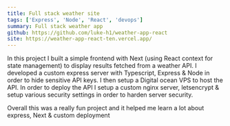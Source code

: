 ```yaml
---
title: Full stack weather site 
tags: ['Express', 'Node', 'React', 'devops']
summary: Full stack weather app 
github: https://github.com/luke-h1/weather-app-react
site: https://weather-app-react-ten.vercel.app/
---
```


In this project I built a simple frontend with Next (using React context for state management) to display results fetched from a weather API. I developed a custom express server with Typescript, Express & Node in order to hide sensitive API keys. I then setup a Digital ocean VPS to host the API. In order to deploy the API I setup a custom nginx server, letsencrypt & setup various security settings in order to harden server security.


Overall this was a really fun project and it helped me learn a lot about express, Next & custom deployment